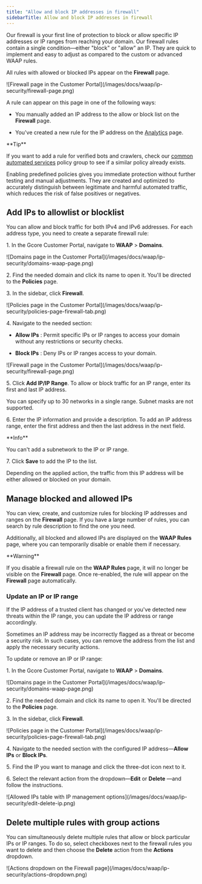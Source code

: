 ---
title: "Allow and block IP addresses in firewall"
sidebarTitle: Allow and block IP addresses in firewall
---

Our firewall is your first line of protection to block or allow specific IP addresses or IP ranges from reaching your domain. Our firewall rules contain a single condition—either "block" or "allow" an IP. They are quick to implement and easy to adjust as compared to the custom or advanced WAAP rules.

All rules with allowed or blocked IPs appear on the **Firewall** page. 


<Frame>![Firewall page in the Customer Portal](/images/docs/waap/ip-security/firewall-page.png)</Frame>



A rule can appear on this page in one of the following ways: 

  * You manually added an IP address to the allow or block list on the **Firewall** page. 

  * You've created a new rule for the IP address on the [Analytics](/waap/analytics#create-rule-for-ip) page.


<Tip>
**Tip**

If you want to add a rule for verified bots and crawlers, check our [common automated services](/waap/waap-policies/common-automated-services) policy group to see if a similar policy already exists. 

Enabling predefined policies gives you immediate protection without further testing and manual adjustments. They are created and optimized to accurately distinguish between legitimate and harmful automated traffic, which reduces the risk of false positives or negatives.
</Tip>

## Add IPs to allowlist or blocklist

You can allow and block traffic for both IPv4 and IPv6 addresses. For each address type, you need to create a separate firewall rule:

1\. In the Gcore Customer Portal, navigate to **WAAP** > **Domains**. 


<Frame>![Domains page in the Customer Portal](/images/docs/waap/ip-security/domains-waap-page.png)</Frame>



2\. Find the needed domain and click its name to open it. You'll be directed to the **Policies** page.

3\. In the sidebar, click **Firewall**.


<Frame>![Policies page in the Customer Portal](/images/docs/waap/ip-security/policies-page-firewall-tab.png)</Frame>



4\. Navigate to the needed section:

  * **Allow IPs** : Permit specific IPs or IP ranges to access your domain without any restrictions or security checks.

  * **Block IPs** : Deny IPs or IP ranges access to your domain.



<Frame>![Firewall page in the Customer Portal](/images/docs/waap/ip-security/firewall-page.png)</Frame>



5\. Click **Add IP/IP Range**. To allow or block traffic for an IP range, enter its first and last IP address. 

You can specify up to 30 networks in a single range. Subnet masks are not supported. 

6\. Enter the IP information and provide a description. To add an IP address range, enter the first address and then the last address in the next field. 

<Info>
**Info**

You can't add a subnetwork to the IP or IP range.
</Info>

7\. Click **Save** to add the IP to the list.

Depending on the applied action, the traffic from this IP address will be either allowed or blocked on your domain. 

## Manage blocked and allowed IPs

You can view, create, and customize rules for blocking IP addresses and ranges on the **Firewall** page. If you have a large number of rules, you can search by rule description to find the one you need. 

Additionally, all blocked and allowed IPs are displayed on the **WAAP Rules** page, where you can temporarily disable or enable them if necessary. 

<Warning>
**Warning**

If you disable a firewall rule on the **WAAP Rules** page, it will no longer be visible on the **Firewall** page. Once re-enabled, the rule will appear on the **Firewall** page automatically.
</Warning>

### Update an IP or IP range

If the IP address of a trusted client has changed or you've detected new threats within the IP range, you can update the IP address or range accordingly. 

Sometimes an IP address may be incorrectly flagged as a threat or become a security risk. In such cases, you can remove the address from the list and apply the necessary security actions. 

To update or remove an IP or IP range:

1\. In the Gcore Customer Portal, navigate to **WAAP** > **Domains**. 


<Frame>![Domains page in the Customer Portal](/images/docs/waap/ip-security/domains-waap-page.png)</Frame>



2\. Find the needed domain and click its name to open it. You'll be directed to the **Policies** page.

3\. In the sidebar, click **Firewall**.


<Frame>![Policies page in the Customer Portal](/images/docs/waap/ip-security/policies-page-firewall-tab.png)</Frame>



4\. Navigate to the needed section with the configured IP address—**Allow IPs** or **Block IPs**. 

5\. Find the IP you want to manage and click the three-dot icon next to it. 

6\. Select the relevant action from the dropdown—**Edit** or **Delete** —and follow the instructions.


<Frame>![Allowed IPs table with IP management options](/images/docs/waap/ip-security/edit-delete-ip.png)</Frame>



## Delete multiple rules with group actions

You can simultaneously delete multiple rules that allow or block particular IPs or IP ranges. To do so, select checkboxes next to the firewall rules you want to delete and then choose the **Delete** action from the **Actions** dropdown.


<Frame>![Actions dropdown on the Firewall page](/images/docs/waap/ip-security/actions-dropdown.png)</Frame>